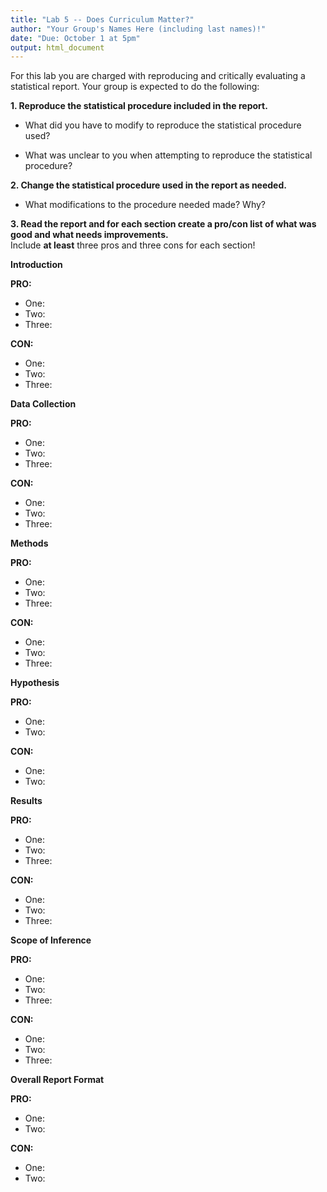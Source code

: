 ```yaml
---
title: "Lab 5 -- Does Curriculum Matter?"
author: "Your Group's Names Here (including last names)!"
date: "Due: October 1 at 5pm"
output: html_document
---
```


For this lab you are charged with reproducing and critically evaluating a 
statistical report. Your group is expected to do the following:  


__1. Reproduce the statistical procedure included in the report.__ 

* What did you have to modify to reproduce the statistical procedure used?  





* What was unclear to you when attempting to reproduce the statistical procedure?  




__2. Change the statistical procedure used in the report as needed.__ 
<!-- Remove the procedures from the original report and insert your revisions. -->

* What modifications to the procedure needed made? Why?  





__3. Read the report and for each section create a pro/con list of what was good and what needs improvements.__  
Include **at least** three pros and three cons for each section! 

__Introduction__   

__PRO:__ 

- One: 
- Two: 
- Three: 

__CON:__ 

- One: 
- Two: 
- Three: 


__Data Collection__   

__PRO:__ 

- One: 
- Two: 
- Three: 

__CON:__ 

- One: 
- Two: 
- Three: 


__Methods__ 

__PRO:__ 

- One: 
- Two: 
- Three: 

__CON:__ 

- One: 
- Two: 
- Three: 


__Hypothesis__  
<!-- This section only needs at least 2 points.  -->

__PRO:__ 

- One: 
- Two: 

__CON:__ 

- One: 
- Two: 


__Results__  

__PRO:__ 

- One: 
- Two: 
- Three: 

__CON:__ 

- One: 
- Two: 
- Three: 


__Scope of Inference__ 

__PRO:__ 

- One: 
- Two: 
- Three: 

__CON:__ 

- One: 
- Two: 
- Three: 


__Overall Report Format__  
<!-- This section only needs at least 2 points.  -->

__PRO:__ 

- One: 
- Two: 

__CON:__ 

- One: 
- Two: 

